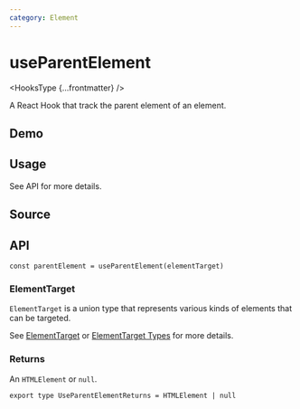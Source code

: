 ```yaml
---
category: Element
---
```


# useParentElement


<HooksType {...frontmatter} />

A React Hook that track the parent element of an element.

## Demo


<App />

## Usage

See API for more details.

## Source


<Source />

## API

```tsx
const parentElement = useParentElement(elementTarget)
```

### ElementTarget

`ElementTarget` is a union type that represents various kinds of elements that can be targeted.

See [ElementTarget](/docs/features/element-target) or [ElementTarget Types](/docs/features/element-target#element-target-types) for more details.

### Returns

An `HTMLElement` or `null`.

```tsx
export type UseParentElementReturns = HTMLElement | null
```

